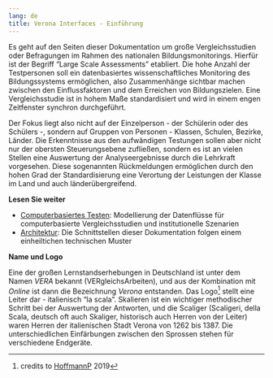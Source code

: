 ```yaml
---
lang: de
title: Verona Interfaces - Einführung
---
```


Es geht auf den Seiten dieser Dokumentation um große Vergleichsstudien oder Befragungen im Rahmen des nationalen Bildungsmonitorings. Hierfür ist der Begriff "Large Scale Assessments" etabliert. Die hohe Anzahl der Testpersonen soll ein datenbasiertes wissenschaftliches Monitoring des Bildungssystems ermöglichen, also Zusammenhänge sichtbar machen zwischen den Einflussfaktoren und dem Erreichen von Bildungszielen. Eine Vergleichsstudie ist in hohem Maße standardisiert und wird in einem engen Zeitfenster synchron durchgeführt.

Der Fokus liegt also nicht auf der Einzelperson - der Schülerin oder des Schülers -, sondern auf Gruppen von Personen - Klassen, Schulen, Bezirke, Länder. Die Erkenntnisse aus den aufwändigen Testungen sollen aber nicht nur der obersten Steuerungsebene zufließen, sondern es ist an vielen Stellen eine Auswertung der Analyseergebnisse durch die Lehrkraft vorgesehen. Diese sogenannten Rückmeldungen ermöglichen durch den hohen Grad der Standardisierung eine Verortung der Leistungen der Klasse im Land und auch länderübergreifend.

**Lesen Sie weiter**

* [Computerbasiertes Testen](tba.qmd): Modellierung der Datenflüsse für computerbasierte Vergleichsstudien und institutionelle Szenarien
* [Architektur](architecture.qmd): Die Schnittstellen dieser Dokumentation folgen einem einheiltichen technischen Muster

**Name und Logo**

Eine der großen Lernstandserhebungen in Deutschland ist unter dem Namen *VERA* bekannt (VERgleichsArbeiten), und aus der Kombination mit *Online* ist dann die Bezeichnung *Verona* entstanden. Das Logo[^1] stellt eine Leiter dar - italienisch "la scala". Skalieren ist ein wichtiger methodischer Schritt bei der Auswertung der Antworten, und die Scaliger (Scaligeri, della Scala, deutsch oft auch Skaliger, historisch auch Herren von der Leiter) waren Herren der italienischen Stadt Verona von 1262 bis 1387. Die unterschiedlichen Einfärbungen zwischen den Sprossen stehen für verschiedene Endgeräte.

[^1]: credits to [HoffmannP](https://github.com/HoffmannP) 2019